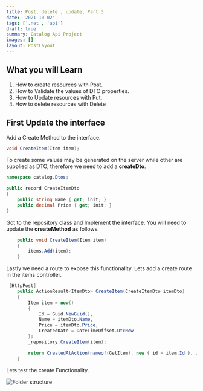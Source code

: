```yaml
---
title: Post, delete , update, Part 3
date: '2021-10-02'
tags: ['.net', 'api']
draft: true
summary: Catalog Api Project
images: []
layout: PostLayout
---
```


## What you will Learn

1. How to create resources with Post.
2. How to Validate the values of DTO properties.
3. How to Update resources with Put.
4. How to delete resources with Delete

## First Update the interface

Add a Create Method to the interface.

```csharp
void CreateItem(Item item);
```

To create some values may be generated on the server while other are supplied as DTO, therefore we need to add a **createDto**.

```csharp
namespace catalog.Dtos;

public record CreateItemDto
{
    public string Name { get; init; }
    public decimal Price { get; init; }
}
```

Got to the repository class and Implement the interface. You will need to update the **createMethod** as follows.

```csharp
    public void CreateItem(Item item)
    {
        items.Add(item);
    }
```

Lastly we need a route to expose this functionality. Lets add a create route in the items controller.

```csharp
 [HttpPost]
    public ActionResult<ItemDto> CreateItem(CreateItemDto itemDto)
    {
        Item item = new()
        {
            Id = Guid.NewGuid(),
            Name = itemDto.Name,
            Price = itemDto.Price,
            CreatedDate = DateTimeOffset.UtcNow
        };
        _repository.CreateItem(item);

        return CreatedAtAction(nameof(GetItem), new { id = item.Id }, item.AsDto());
    }
```

Lets test the create Functionality.

<div className="flex flex-wrap -mx-2 overflow-hidden xl:-mx-2">
  <div className="my-1 px-2 w-full overflow-hidden xl:my-1 xl:px-2 xl:w-1/2">
    <img alt="Folder structure" src="/static/images/crud/create.png" />
  </div>
</div>
